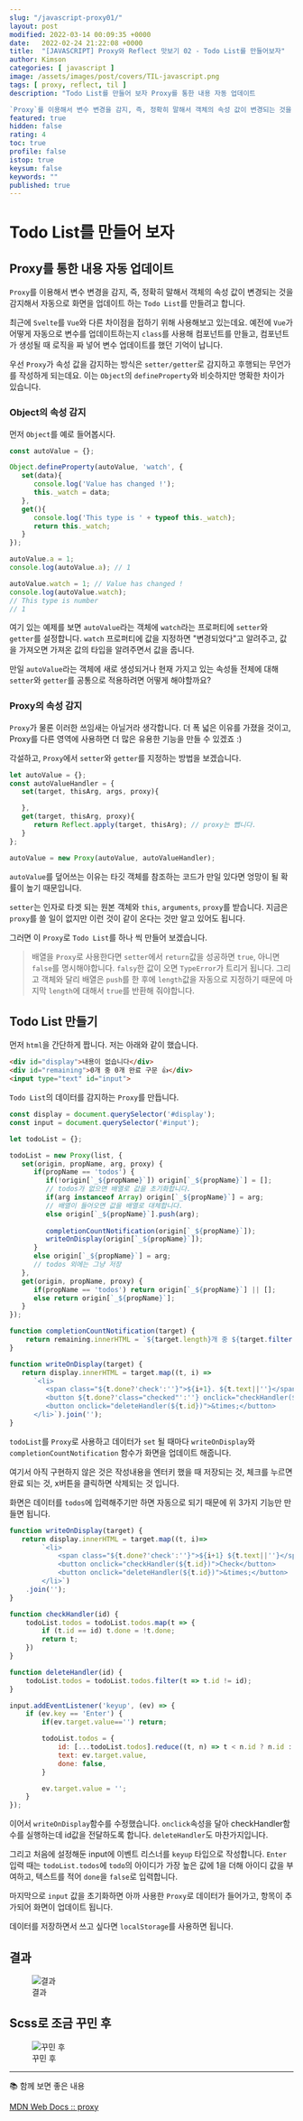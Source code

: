 ```yaml
---
slug: "/javascript-proxy01/"
layout: post
modified: 2022-03-14 00:09:35 +0000
date:   2022-02-24 21:22:08 +0000
title:  "[JAVASCRIPT] Proxy와 Reflect 맛보기 02 - Todo List를 만들어보자"
author: Kimson
categories: [ javascript ]
image: /assets/images/post/covers/TIL-javascript.png
tags: [ proxy, reflect, til ]
description: "Todo List를 만들어 보자 Proxy를 통한 내용 자동 업데이트

`Proxy`를 이용해서 변수 변경을 감지, 즉, 정확히 말해서 객체의 속성 값이 변경되는 것을 감지해서 자동으로 화면을 업데이트 하는 `Todo List`를 만들려고 합니다. 최근에 `Svelte`를 `Vue`와 다른 차이점을 접하기 위해 사용해보고 있는데요. 예전에 `Vue`가 어떻게 자동으로 변수를 업데이트하는지 `class`를 사용해 컴포넌트를 만들고, 컴포넌트가 생성될 때 로직을 짜 넣어 변수 업데이트를 했던 기억이 납니다."
featured: true
hidden: false
rating: 4
toc: true
profile: false
istop: true
keysum: false
keywords: ""
published: true
---
```


# Todo List를 만들어 보자

## Proxy를 통한 내용 자동 업데이트

`Proxy`를 이용해서 변수 변경을 감지, 즉, 정확히 말해서 객체의 속성 값이 변경되는 것을 감지해서 자동으로 화면을 업데이트 하는 `Todo List`를 만들려고 합니다.

최근에 `Svelte`를 `Vue`와 다른 차이점을 접하기 위해 사용해보고 있는데요. 예전에 `Vue`가 어떻게 자동으로 변수를 업데이트하는지 `class`를 사용해 컴포넌트를 만들고, 컴포넌트가 생성될 때 로직을 짜 넣어 변수 업데이트를 했던 기억이 납니다.

우선 `Proxy`가 속성 값을 감지하는 방식은 `setter/getter`로 감지하고 후행되는 무언가를 작성하게 되는데요. 이는 `Object`의 `defineProperty`와 비슷하지만 명확한 차이가 있습니다.

### Object의 속성 감지

먼저 `Object`를 예로 들어봅시다.

```javascript
const autoValue = {};

Object.defineProperty(autoValue, 'watch', {
   set(data){
      console.log('Value has changed !');
      this._watch = data;
   },
   get(){
      console.log('This type is ' + typeof this._watch);
      return this._watch;
   }
});

autoValue.a = 1;
console.log(autoValue.a); // 1

autoValue.watch = 1; // Value has changed !
console.log(autoValue.watch);
// This type is number
// 1
```

여기 있는 예제를 보면 `autoValue`라는 객체에 `watch`라는 프로퍼티에 `setter`와 `getter`를 설정합니다. `watch` 프로퍼티에 값을 지정하면 "변경되었다"고 알려주고, 값을 가져오면 가져온 값의 타입을 알려주면서 값을 줍니다.

만일 `autoValue`라는 객체에 새로 생성되거나 현재 가지고 있는 속성들 전체에 대해 `setter`와 `getter`를 공통으로 적용하려면 어떻게 해야할까요?

### Proxy의 속성 감지

`Proxy`가 물론 이러한 쓰임새는 아닐거라 생각합니다. 더 폭 넓은 이유를 가졌을 것이고, Proxy를 다른 영역에 사용하면 더 많은 유용한 기능을 만들 수 있겠죠 :\)

각설하고, `Proxy`에서 `setter`와 `getter`를 지정하는 방법을 보겠습니다.

```javascript
let autoValue = {};
const autoValueHandler = {
   set(target, thisArg, args, proxy){

   },
   get(target, thisArg, proxy){
      return Reflect.apply(target, thisArg); // proxy는 뺍니다.
   }
};

autoValue = new Proxy(autoValue, autoValueHandler);
```

`autoValue`를 덮어쓰는 이유는 타깃 객체를 참조하는 코드가 만일 있다면 엉망이 될 확률이 높기 때문입니다.

`setter`는 인자로 타겟 되는 원본 객체와 `this`, `arguments`, `proxy`를 받습니다. 지금은 `proxy`를 쓸 일이 없지만 이런 것이 같이 온다는 것만 알고 있어도 됩니다.

그러면 이 `Proxy`로 `Todo List`를 하나 씩 만들어 보겠습니다.

> 배열을 `Proxy`로 사용한다면 `setter`에서 `return`값을 성공하면 `true`, 아니면 `false`를 명시해야합니다. `falsy`한 값이 오면 `TypeError`가 트리거 됩니다. 그리고 객체와 달리 배열은 `push`를 한 후에 `length`값을 자동으로 지정하기 때문에 마지막 `length`에 대해서 `true`를 반환해 줘야합니다.

## Todo List 만들기

먼저 `html`을 간단하게 짭니다. 저는 아래와 같이 했습니다.

```html
<div id="display">내용이 없습니다</div>
<div id="remaining">0개 중 0개 완료 구문 👍</div>
<input type="text" id="input">
```

`Todo List`의 데이터를 감지하는 `Proxy`를 만듭니다.

```javascript
const display = document.querySelector('#display');
const input = document.querySelector('#input');

let todoList = {};

todoList = new Proxy(list, {
   set(origin, propName, arg, proxy) {
      if(propName == 'todos') {
         if(!origin[`_${propName}`]) origin[`_${propName}`] = [];
         // todos가 없으면 배열로 값을 초기화합니다.
         if(arg instanceof Array) origin[`_${propName}`] = arg;
         // 배열이 들어오면 값을 배열로 대체합니다.
         else origin[`_${propName}`].push(arg);
         
         completionCountNotification(origin[`_${propName}`]);
         writeOnDisplay(origin[`_${propName}`]);
      }
      else origin[`_${propName}`] = arg;
      // todos 외에는 그냥 저장
   },
   get(origin, propName, proxy) {
      if(propName == 'todos') return origin[`_${propName}`] || [];
      else return origin[`_${propName}`];
   }
});

function completionCountNotification(target) {
    return remaining.innerHTML = `${target.length}개 중 ${target.filter(t=>t.done).length}개 완료 👍`;
}

function writeOnDisplay(target) {
   return display.innerHTML = target.map((t, i) =>
      `<li>
         <span class="${t.done?'check':''}">${i+1}. ${t.text||''}</span>
         <button ${t.done?'class="checked"':''} onclick="checkHandler(${t.id})">Check</button>
         <button onclick="deleteHandler(${t.id})">&times;</button>
      </li>`).join('');
}
```

`todoList`를 `Proxy`로 사용하고 데이터가 `set` 될 때마다 `writeOnDisplay`와 `completionCountNotification` 함수가 화면을 업데이트 해줍니다.

여기서 아직 구현하지 않은 것은 작성내용을 엔터키 했을 때 저장되는 것, 체크를 누르면 완료 되는 것, x버튼을 클릭하면 삭제되는 것 입니다.

화면은 데이터를 `todos`에 입력해주기만 하면 자동으로 되기 때문에 위 3가지 기능만 만들면 됩니다.

```javascript
function writeOnDisplay(target) {
   return display.innerHTML = target.map((t, i)=>
        `<li>
            <span class="${t.done?'check':''}">${i+1} ${t.text||''}</span>
            <button onclick="checkHandler(${t.id})">Check</button>
            <button onclick="deleteHandler(${t.id})">&times;</button>
        </li>`)
    .join('');
}

function checkHandler(id) {
    todoList.todos = todoList.todos.map(t => {
        if (t.id == id) t.done = !t.done;
        return t;
    })
}

function deleteHandler(id) {
    todoList.todos = todoList.todos.filter(t => t.id != id);
}

input.addEventListener('keyup', (ev) => {
    if (ev.key == 'Enter') {
        if(ev.target.value=='') return;

        todoList.todos = {
            id: [...todoList.todos].reduce((t, n) => t < n.id ? n.id : t, 0) + 1,
            text: ev.target.value,
            done: false,
        }

        ev.target.value = '';
    }
});
```

이어서 `writeOnDisplay`함수를 수정했습니다. `onclick`속성을 달아 checkHandler함수를 실행하는데 id값을 전달하도록 합니다. `deleteHandler`도 마찬가지입니다.

그리고 처음에 설정해둔 input에 이벤트 리스너를 `keyup` 타입으로 작성합니다. `Enter` 입력 때는 `todoList.todos`에 `todo`의 아이디가 가장 높은 값에 1을 더해 아이디 값을 부여하고, 텍스트를 적어 `done`을 `false`로 입력합니다.

마지막으로 `input` 값을 초기화하면 아까 사용한 `Proxy`로 데이터가 들어가고, 항목이 추가되어 화면이 업데이트 됩니다.

데이터를 저장하면서 쓰고 싶다면 `localStorage`를 사용하면 됩니다.

## 결과

<figure className="text-center">
<span className="w-inline-block">
   <img src="/assets/images/post/proxy/proxy01.png" alt="결과" title="결과" />
   <figcaption>결과</figcaption>
</span>
</figure>

## Scss로 조금 꾸민 후

<figure className="text-center">
<span className="w-inline-block">
   <img src="/assets/images/post/proxy/proxy02.png" alt="꾸민 후" title="꾸민 후" />
   <figcaption>꾸민 후</figcaption>
</span>
</figure>

-----

📚 함께 보면 좋은 내용

[MDN Web Docs :: proxy](https://developer.mozilla.org/ko/docs/Web/JavaScript/Reference/Global_Objects/Proxy)